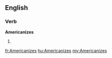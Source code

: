 ==English==

===Verb===
'''Americanizes'''

# {{third-person singular of|Americanize}}

[[fr:Americanizes]]
[[hu:Americanizes]]
[[my:Americanizes]]